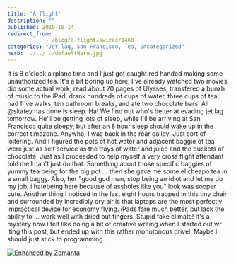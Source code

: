 ```yaml
---
title: 'A flight'
description: ""
published: 2010-10-14
redirect_from: 
            - /blog/a-flight/swizec/1468
categories: "Jet lag, San Francisco, Tea, Uncategorized"
hero: ../../../defaultHero.jpg
---
```


<!-- p.p1 {margin: 0.0px 0.0px 0.0px 0.0px; font: 13.0px Arial} p.p2 {margin: 0.0px 0.0px 0.0px 0.0px; font: 13.0px Arial; min-height: 15.0px} -->

It is 8 o'clock airplane time and I just got caught red handed making some unauthorized tea. It's a bit boring up here, I've already watched two movies, did some actual work, read about 70 pages of Ulysses, transfered a bunxh of music to the iPad, drank hundreds of cups of water, three cups of tea, had fi ve walks, ten bathroom breaks, and ate two chocolate bars. All @skatey has done is sleep. Ha! We find out who's better at evading jet lag tomorrow. He'll be getting lots of sleep, while I'll be arriving at San Francisco quite sleepy, but after an 8 hour sleep should wake up in the correct timezone. Anywho, I was back in the rear galley. Just sort of loitering. And I figured the pots of hot water and adjacent baggie of tea were just as self service as the trays of water and juice and the buckets of chocolate. Just as I proceeded to help myself a very cross flight attendant told me I can't just do that. Something about those specific baggies of yummy tea being for the big pot ... then she gave me some el cheapo tea in a small baggy. Also, her "good god man, stop being an idiot and let me do my job, i hatebeing here because of assholes like you" look was sooper cute. Another thing I noticed in the last eight hours trapped in this tiny chair and surrounded by incredibly dry air is that laptops are the most perfectly impractical device for economy flying. iPads fare much better, but lack the ability to ... work well with dried out fingers. Stupid fake climate! It's a mystery how I felt like doing a bit of creative writing when I started out wr iting this post, but ended up with this rather monotonous drivel. Maybe I should just stick to programming.

[![Enhanced by Zemanta](http://img.zemanta.com/zemified_e.png?x-id=fc430327-b2c2-4590-9a0a-3286e69b92d0)](http://www.zemanta.com/ "Enhanced by Zemanta")
